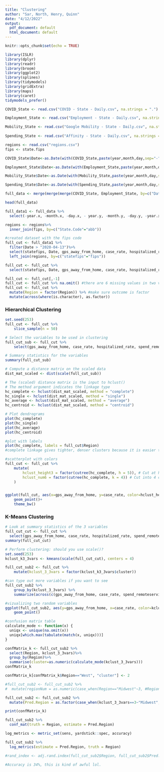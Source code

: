 ```yaml
---
title: "Clustering"
author: "Sar, North, Henry, Quinn"
date: "4/12/2022"
output:
  pdf_document: default
  html_document: default
---
```


```r
knitr::opts_chunk$set(echo = TRUE)
```


```r
library(ISLR)
library(dplyr)
library(readr)
library(broom)
library(ggplot2)
library(splines)
library(tidymodels)
library(gridExtra)
library(maps)
library(caret)
tidymodels_prefer()
```

```r
COVID_State <- read.csv("COVID - State - Daily.csv", na.strings = ".")

Employment_State <- read.csv("Employment - State - Daily.csv", na.strings = ".")

Mobility_State <- read.csv("Google Mobility - State - Daily.csv", na.strings = ".")
  
Spending_State <- read.csv("Affinity - State - Daily.csv", na.strings = ".")

regions <- read.csv("regions.csv")
fips <- state.fips
```


```r
COVID_State$Date<-as.Date(with(COVID_State,paste(year,month,day,sep="-")),"%Y-%m-%d")

Employment_State$Date<-as.Date(with(Employment_State,paste(year,month,day,sep="-")),"%Y-%m-%d")

Mobility_State$Date<-as.Date(with(Mobility_State,paste(year,month,day,sep="-")),"%Y-%m-%d")

Spending_State$Date<-as.Date(with(Spending_State,paste(year,month,day,sep="-")),"%Y-%m-%d")

full_data <- merge(merge(merge(COVID_State, Employment_State, by=c("Date","statefips")), Mobility_State, by=c("Date","statefips")), Spending_State, by=c("Date","statefips"))

head(full_data)

full_data1 <- full_data %>%
  select(-year.x, -month.x, -day.x, - year.y, -month.y, -day.y, -year.x )

regions <- regions%>%
  inner_join(fips, by=c("State.Code"="abb"))

#created dataset with the fips code
full_cut <- full_data1 %>%
  filter(Date > "2020-04-13")%>%
  select(statefips, Date, gps_away_from_home, case_rate, hospitalized_rate, spend_remoteservices, spend_hcs, emp_incbelowmed)%>%
  left_join(regions, by=c("statefips"="fips"))

full_cut <- full_cut %>%
  select(statefips, Date, gps_away_from_home, case_rate, hospitalized_rate, spend_remoteservices, spend_hcs, emp_incbelowmed,State.Code, Region, Division)

full_cut <- full_cut[,-1]
full_cut <- full_cut %>% na.omit() #there are 6 missing values in two variables
full_cut <- full_cut %>%
  mutate(Region = factor(Region)) %>% #make sure outcome is factor
  mutate(across(where(is.character), as.factor))
```


### Hierarchical Clustering

```r
set.seed(253)
full_cut <- full_cut %>%
    slice_sample(n = 50)

# Select the variables to be used in clustering
full_cut_sub <- full_cut %>%
    select(gps_away_from_home, case_rate, hospitalized_rate, spend_remoteservices, spend_hcs, emp_incbelowmed)

# Summary statistics for the variables
summary(full_cut_sub)

# Compute a distance matrix on the scaled data
dist_mat_scaled <- dist(scale(full_cut_sub))

# The (scaled) distance matrix is the input to hclust()
# The method argument indicates the linkage type
hc_complete <- hclust(dist_mat_scaled, method = "complete")
hc_single <- hclust(dist_mat_scaled, method = "single")
hc_average <- hclust(dist_mat_scaled, method = "average")
hc_centroid <- hclust(dist_mat_scaled, method = "centroid")

# Plot dendrograms
plot(hc_complete)
plot(hc_single)
plot(hc_average)
plot(hc_centroid)

#plot with labels
plot(hc_complete, labels = full_cut$Region)
#complete linkage gives tighter, denser clusters because it is easier to split on the 4 clusters that I wanted. I also hoped the clusters would be clearly defined into 4 regions.

#scatterplot with colors
full_cut <- full_cut %>%
    mutate(
        hclust_height3 = factor(cutree(hc_complete, h = 5)), # Cut at height (h) 3
        hclust_num6 = factor(cutree(hc_complete, k = 4)) # Cut into 4 clusters (k)
    )


ggplot(full_cut, aes(x=gps_away_from_home, y=case_rate, color=hclust_height3))+
    geom_point()+
    theme_bw()
```


### K-Means Clustering

```r
# Look at summary statistics of the 3 variables
full_cut_cut <- full_cut %>%
  select(gps_away_from_home, case_rate, hospitalized_rate, spend_remoteservices,spend_hcs, emp_incbelowmed)
summary(full_cut_cut)

# Perform clustering: should you use scale()?
set.seed(253)
kclust_k3_3vars <- kmeans(scale(full_cut_cut), centers = 4)

full_cut_sub2 <- full_cut %>%
    mutate(kclust_3_3vars = factor(kclust_k3_3vars$cluster))

#can type out more variables if you want to see
full_cut_sub2 %>%
    group_by(kclust_3_3vars) %>%
    summarize(across(c(gps_away_from_home, case_rate, spend_remoteservices,spend_hcs, emp_incbelowmed), mean))
```

```r
#vizualizing two random variables
ggplot(full_cut_sub2, aes(y=gps_away_from_home, x=case_rate, color=kclust_3_3vars, shape=Region)) +
    geom_point()
```

```r
#confusion matrix table
calculate_mode <- function(x) {
  uniqx <- unique(na.omit(x))
  uniqx[which.max(tabulate(match(x, uniqx)))]
}

confMatrix_k <- full_cut_sub2 %>%
  select(Region, kclust_3_3vars)%>%
  group_by(Region)%>%
  summarise(cluster=as.numeric(calculate_mode(kclust_3_3vars)))
confMatrix_k

confMatrix_k[confMatrix_k$Region=="West", "cluster"] <- 2

#full_cut_sub2 <- full_cut_sub2 %>%
#  mutate(regionNum = as.numeric(case_when(Region=="Midwest"~3, #Region=="Northeast"~4,Region=="South"~1,Region=="West"~2)))

full_cut_sub2 <- full_cut_sub2 %>%
  mutate(Pred.Region = as.factor(case_when(kclust_3_3vars==3~"Midwest", kclust_3_3vars==4~"Northeast",kclust_3_3vars==1~"South",kclust_3_3vars==2~"West")))

print(confMatrix_k)

full_cut_sub2 %>%
  conf_mat(truth = Region, estimate = Pred.Region)
```

```r
log_metrics <- metric_set(sens, yardstick::spec, accuracy)

full_cut_sub2 %>% 
  log_metrics(estimate = Pred.Region, truth = Region)

#rand_index <- adj.rand.index(full_cut_sub2$Region, full_cut_sub2$Pred.Region)

#Accuracy is 34%, this is kind of awful lol.
```
